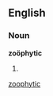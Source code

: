 ==English==

===Noun===
'''zoöphytic'''

# {{rare}} {{alternative spelling of|[[zoophytic]]}}

[[Category:English words spelled with diacritics|zoophytic]]